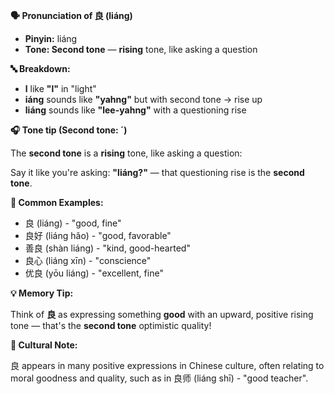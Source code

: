 **🗣️ Pronunciation of 良 (liáng)**

- **Pinyin:** liáng
- **Tone: Second tone** — **rising** tone, like asking a question

**🔤 Breakdown:**

- **l** like **"l"** in "light"
- **iáng** sounds like **"yahng"** but with second tone → rise up
- **liáng** sounds like **"lee-yahng"** with a questioning rise

**🎧 Tone tip (Second tone: ´)**

The **second tone** is a **rising** tone, like asking a question:

Say it like you're asking: **"liáng?"** — that questioning rise is the **second tone**.

**📝 Common Examples:**

- 良 (liáng) - "good, fine"
- 良好 (liáng hǎo) - "good, favorable"
- 善良 (shàn liáng) - "kind, good-hearted"
- 良心 (liáng xīn) - "conscience"
- 优良 (yōu liáng) - "excellent, fine"

**💡 Memory Tip:**

Think of **良** as expressing something **good** with an upward, positive rising tone — that's the
**second tone** optimistic quality!

**📍 Cultural Note:**

良 appears in many positive expressions in Chinese culture, often relating to moral goodness and
quality, such as in 良师 (liáng shī) - "good teacher".
